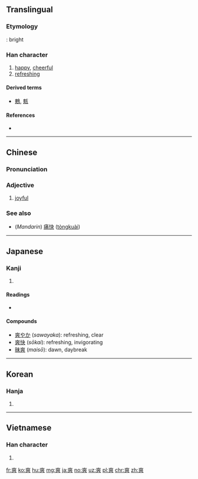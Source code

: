 ==Translingual==

===Etymology===
{{Han compound|大|㸚|ls=ic}}: bright

===Han character===
{{Han char|rn=89|rad=爻|as=07|sn=11|four=40034|canj=KKKK|ids=⿻大㸚}}

# [[happy]], [[cheerful]]
# [[refreshing]]

====Derived terms====
* [[鷞]], [[㼽]]

====References====
* {{Han ref|kx=0690.220|dkj=19746|dj=1104.020|hdz=10543.150|uh=723D|ud=29245|bh=B26E|bd=45678}}

----

==Chinese==
{{zh-forms}}

===Pronunciation===
{{zh-pron
|m=shuǎng
|c=song2
|mn=sóng
|mc=y
|oc=y
|ma=
|cat=a
}}

===Adjective===
{{zh-adj|ts}}

# [[joyful]]

===See also===
* (''Mandarin'') [[痛快]] ([[tòngkuài]])

----

==Japanese==

===Kanji===
{{ja-kanji|grade=c|rs=爻07}}

# {{defn|lang=ja|sort=爻07}}

====Readings====
* {{ja-readings|on=[[しょう]] (''shō''), [[そう]] (''sō'')|kun=[[あきらか]] ([[爽らか]] ''akiraka''), [[さわやか]] ([[爽やか]], ''sawayaka''), [[たがう]] (''tagau'')}}

====Compounds====
* [[爽やか]] (''sawayaka''): refreshing, clear
* [[爽快]] (''sōkai''): refreshing, invigorating
* [[昧爽]] (''maisō''): dawn, daybreak

----

==Korean==

===Hanja===
{{ko-hanja|hangeul=상|eumhun=|rv=sang|mr=sang|y=sang}}

# {{defn|lang=ko|sort=爻07}}

----

==Vietnamese==

===Han character===
{{vi-hantu|[[sảng]], [[sửng]], [[sượng]], [[sững]]|rs=爻07}}

# {{defn|lang=vi|sort=爻07}}

[[fr:爽]]
[[ko:爽]]
[[hu:爽]]
[[mg:爽]]
[[ja:爽]]
[[no:爽]]
[[uz:爽]]
[[pl:爽]]
[[chr:爽]]
[[zh:爽]]